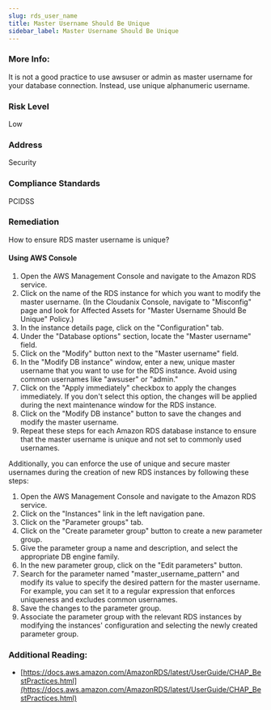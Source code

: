 ```yaml
---
slug: rds_user_name
title: Master Username Should Be Unique
sidebar_label: Master Username Should Be Unique
---
```


### More Info:

It is not a good practice to use awsuser or admin as master username for your database connection. Instead, use unique alphanumeric username.

### Risk Level

Low

### Address

Security

### Compliance Standards

PCIDSS

### Remediation

How to ensure RDS master username is unique?

#### Using AWS Console

1. Open the AWS Management Console and navigate to the Amazon RDS service.
2. Click on the name of the RDS instance for which you want to modify the master username.
    (In the Cloudanix Console, navigate to "Misconfig" page and look for Affected Assets for "Master Username Should Be Unique" Policy.)
3. In the instance details page, click on the "Configuration" tab.
4. Under the "Database options" section, locate the "Master username" field.
5. Click on the "Modify" button next to the "Master username" field.
6. In the "Modify DB instance" window, enter a new, unique master username that you want to use for the RDS instance. Avoid using common usernames like "awsuser" or "admin."
7. Click on the "Apply immediately" checkbox to apply the changes immediately. If you don't select this option, the changes will be applied during the next maintenance window for the RDS instance.
8. Click on the "Modify DB instance" button to save the changes and modify the master username.
9. Repeat these steps for each Amazon RDS database instance to ensure that the master username is unique and not set to commonly used usernames.

Additionally, you can enforce the use of unique and secure master usernames during the creation of new RDS instances by following these steps:
1. Open the AWS Management Console and navigate to the Amazon RDS service.
2. Click on the "Instances" link in the left navigation pane.
3. Click on the "Parameter groups" tab.
4. Click on the "Create parameter group" button to create a new parameter group.
5. Give the parameter group a name and description, and select the appropriate DB engine family.
6. In the new parameter group, click on the "Edit parameters" button.
7. Search for the parameter named "master_username_pattern" and modify its value to specify the desired pattern for the master username. For example, you can set it to a regular expression that enforces uniqueness and excludes common usernames.
8. Save the changes to the parameter group.
9. Associate the parameter group with the relevant RDS instances by modifying the instances' configuration and selecting the newly created parameter group.

### Additional Reading:

- [https://docs.aws.amazon.com/AmazonRDS/latest/UserGuide/CHAP_BestPractices.html](https://docs.aws.amazon.com/AmazonRDS/latest/UserGuide/CHAP_BestPractices.html) 

